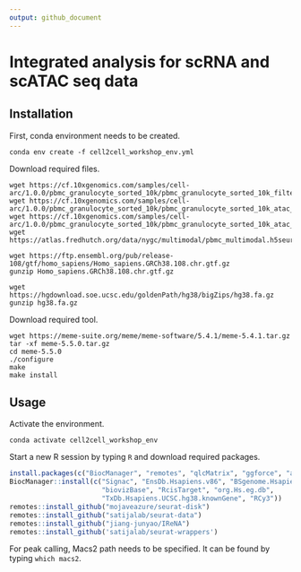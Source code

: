 ```yaml
---
output: github_document
---
```


<!-- README.md is generated from README.Rmd. Please edit that file -->

# Integrated analysis for scRNA and scATAC seq data

## Installation

First, conda environment needs to be created.

``` 
conda env create -f cell2cell_workshop_env.yml
```

Download required files.

``` 
wget https://cf.10xgenomics.com/samples/cell-arc/1.0.0/pbmc_granulocyte_sorted_10k/pbmc_granulocyte_sorted_10k_filtered_feature_bc_matrix.h5
wget https://cf.10xgenomics.com/samples/cell-arc/1.0.0/pbmc_granulocyte_sorted_10k/pbmc_granulocyte_sorted_10k_atac_fragments.tsv.gz
wget https://cf.10xgenomics.com/samples/cell-arc/1.0.0/pbmc_granulocyte_sorted_10k/pbmc_granulocyte_sorted_10k_atac_fragments.tsv.gz.tbi
wget https://atlas.fredhutch.org/data/nygc/multimodal/pbmc_multimodal.h5seurat

wget https://ftp.ensembl.org/pub/release-108/gtf/homo_sapiens/Homo_sapiens.GRCh38.108.chr.gtf.gz
gunzip Homo_sapiens.GRCh38.108.chr.gtf.gz

wget https://hgdownload.soe.ucsc.edu/goldenPath/hg38/bigZips/hg38.fa.gz
gunzip hg38.fa.gz
```

Download required tool.

```
wget https://meme-suite.org/meme/meme-software/5.4.1/meme-5.4.1.tar.gz
tar -xf meme-5.5.0.tar.gz
cd meme-5.5.0
./configure
make
make install
```

## Usage

Activate the environment.

```
conda activate cell2cell_workshop_env
```

Start a new R session by typing `R` and download required packages.

```r
install.packages(c("BiocManager", "remotes", "qlcMatrix", "ggforce", "assertthat"))
BiocManager::install(c("Signac", "EnsDb.Hsapiens.v86", "BSgenome.Hsapiens.UCSC.hg38", 
                       "biovizBase", "RcisTarget", "org.Hs.eg.db",
                       "TxDb.Hsapiens.UCSC.hg38.knownGene", "RCy3"))
remotes::install_github("mojaveazure/seurat-disk")
remotes::install_github("satijalab/seurat-data")
remotes::install_github("jiang-junyao/IReNA")
remotes::install_github('satijalab/seurat-wrappers')
```

For peak calling, Macs2 path needs to be specified. It can be found by typing `which macs2`.
